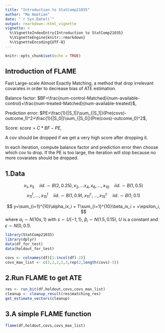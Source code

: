 ```yaml
---
title: "Introduction to StatComp21035"
author: "Ma Haotian"
date: "`r Sys.Date()`"
output: rmarkdown::html_vignette
vignette: >
  %\VignetteIndexEntry{Introduction to StatComp21035}
  %\VignetteEngine{knitr::rmarkdown}
  %\VignetteEncoding{UTF-8}
---
```


```r
knitr::opts_chunk$set(echo = TRUE)
```

## Introduction of FLAME
Fast Large-scale Almost Exactly Matching, a method that drop irrelevant covarates in order to decrease bias of ATE estimation.

Balance factor: $BF=\frac{num-control-Matched}{num-available-control}+\frac{num-treated-Matched}{num-available-treated}$,

Prediction error: $PE=\frac{1}{|S_1|}\sum_{|S_1|}(Pre(covs)-outcome_1)^2+\frac{1}{|S_0|}\sum_{|S_0|}(Pre(covs)-outcome_0)^2$,

Score: $score=C*BF-PE$,

A cov should be dropped if we get a very high score after dropping it.

In each iteration, compute balance factor and prediction error then choose which cov to drop. If the PE is too large, the iteration will stop because no more covarates should be dropped.



## 1.Data
$$
x_1,x_5 \quad iid. \sim B(2,0.25),x_2,...x_4,x_6,...,x_{10} \quad iid. \sim B(1,0.5)
$$
$$
x_{11}^t,...,x_{15}^t \quad iid. \sim B(1,0.9),x_{11}^c,...,x_{15}^c \quad iid. \sim B(1,0.1)
$$

$$
y=\sum_{i=1}^{10}\alpha_ix_i + T\sum_{i=1}^{10}\beta_ix_i + +\epsilon_i,
$$
where $\alpha_i \sim N(10s,1)$ with $s \sim U\{-1,1\}$, $\beta_i \sim N(1.5,0.15)$, $U$ is a constant and $\epsilon \sim N(0,0.1)$.


```r
library(StatComp21035)
library(dplyr)
data(df_for_test)
data(holdout_for_test)

covs <- colnames(df)[1:(ncol(df)-2)]
covs_max_list <- c(3,2,2,2,3,rep(2,length(covs)-5))
```

## 2.Run FLAME to get ATE
```r
res <- run_bit(df,holdout,covs,covs_max_list)
cleanup <- cleanup_result(res$matching_res)
get_estimate_vectors(cleanup)
```

## 3.A simple FLAME function
```r
flame(df,holdout,covs,covs_max_list)
```

